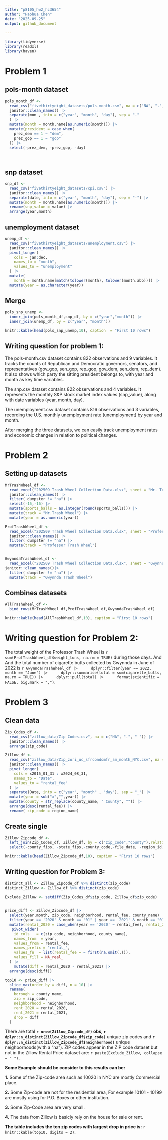 ```yaml
---
title: "p8105_hw2_hc3654"
author: "Haohua Chen"
date: "2025-09-25"
output: github_document
  
---
```


```r
library(tidyverse)
library(readxl)
library(haven)
```


# Problem 1


## pols-month dataset


```r
pols_month_df <- 
  read_csv("fivethirtyeight_datasets/pols-month.csv", na = c("NA", ".", " ")) |> 
  janitor::clean_names() |> 
  separate(mon , into = c("year", "month", "day"), sep = "-"
  ) |> 
  mutate(month = month.name[as.numeric(month)]) |> 
  mutate(president = case_when(
    prez_dem == 1 ~ "dem",
    prez_gop == 1 ~ "gop"
  )) |> 
  select(-prez_dem, -prez_gop, -day)

  
```

## snp dataset


```r
snp_df <- 
  read_csv("fivethirtyeight_datasets/cpi.csv") |> 
  janitor::clean_names() |> 
  separate(date, into = c("year", "month", "day"), sep = "-") |> 
  mutate(month = month.name[as.numeric(month)]) |> 
  rename(snp_value = value) |> 
  arrange(year,month)

```

## unemployment dataset


```r
unemp_df <- 
  read_csv("fivethirtyeight_datasets/unemployment.csv") |> 
  janitor::clean_names() |> 
  pivot_longer(
    cols = jan:dec,
    names_to = "month",
    values_to = "unemployment"
  ) |> 
  mutate(
    month = month.name[match(tolower(month), tolower(month.abb))]) |> 
  mutate(year = as.character(year))

```
## Merge


```r
pols_snp_unemp <- 
  inner_join(pols_month_df,snp_df, by = c("year","month")) |> 
  inner_join(unemp_df, by = c("year", "month"))

knitr::kable(head(pols_snp_unemp,10), caption  = "First 10 rows")

```


## Writing question for problem 1:

The pols-month.csv dataset contains 822 observations and 9 variables. It tracks the counts of Republican and Democratic governors, senators, and representatives (gov_gop, sen_gop, rep_gop, gov_dem, sen_dem, rep_dem). It also shows which party the sitting president belongs to, with year and month as key time variables.

The snp.csv dataset contains 822 observations and 4 variables. It represents the monthly S&P stock market index values (snp_value), along with date variables (year, month, day).

The unemployment.csv dataset contains 816 observations and 3 variables, recording the U.S. monthly unemployment rate (unemployment) by year and month.

After merging the three datasets, we can easily track unemployment rates and economic changes in relation to political changes.





# Problem 2


## Setting up datasets


```r
MrTrashWheel_df <- 
  read_excel("202509 Trash Wheel Collection Data.xlsx", sheet = "Mr. Trash Wheel" , na = c("NA", ".", " ")) |> 
  janitor::clean_names() |> 
  filter( dumpster != "na") |> 
  select(-15,-16) |> 
  mutate(sports_balls = as.integer(round(sports_balls))) |> 
  mutate(track = "Mr.Trash Wheel") |> 
  mutate(year = as.numeric(year))

ProfTrashWheel_df <- 
  read_excel("202509 Trash Wheel Collection Data.xlsx", sheet = "Professor Trash Wheel", na = c("NA", ".", " ")) |> 
  janitor::clean_names() |> 
  filter( dumpster != "na") |> 
  mutate(track = "Professor Trash Wheel")


GwynndaTrashWheel_df <- 
  read_excel("202509 Trash Wheel Collection Data.xlsx", sheet = "Gwynns Falls Trash Wheel", na = c("NA", ".", " ")) |> 
janitor::clean_names()|> 
  filter( dumpster != "na") |> 
  mutate(track = "Gwynnda Trash Wheel")
```


## Combines datasets


```r
AllTrashWheel_df <- 
  bind_rows(MrTrashWheel_df,ProfTrashWheel_df,GwynndaTrashWheel_df)

knitr::kable(head(AllTrashWheel_df,10), caption = "First 10 rows")
```

# Writing question for Problem 2:

The total weight of the Professor Trash Wheel is `r sum(ProfTrashWheel_df$weight_tons, na.rm = TRUE)` during those days. And 
And the total number of cigarette butts collected by Gwynnda in June of 2022 is  `r GwynndaTrashWheel_df |> 
    dplyr::filter(year == 2022, month == "June") |> 
    dplyr::summarise(total = sum(cigarette_butts, na.rm = TRUE)) |> 
    dplyr::pull(total) |> 
    format(scientific = FALSE, big.mark = ",")`.


# Problem 3


## Clean data

```r
Zip_Codes_df <- 
  read_csv("zillow_data/Zip Codes.csv", na = c("NA", ".", " ")) |> 
  janitor::clean_names() |> 
  arrange(zip_code)

Zillow_df <- 
  read_csv("zillow_data/Zip_zori_uc_sfrcondomfr_sm_month_NYC.csv", na = c("NA", ".", " ")) |> 
  janitor::clean_names() |> 
  pivot_longer(
    cols = x2015_01_31 : x2024_08_31,
    names_to = "Date",
    values_to = "rental_fee"
  ) |> 
  separate(Date, into = c("year", "month" , "day"), sep = "_") |> 
  mutate(year = sub("x","",year)) |> 
  mutate(county = str_replace(county_name, " County", "")) |> 
  arrange(desc(rental_fee)) |> 
  rename( zip_code = region_name) 
```

## Create single 

```r
Zillow_Zipcode_df <-  
  left_join(Zip_Codes_df, Zillow_df, by = c("zip_code","county"),relationship = "many-to-many") |> 
  select(-county_fips, -state_fips,-county_code,-file_date, -region_id, -size_rank, -region_type, -metro, -state_name)

knitr::kable(head(Zillow_Zipcode_df,10), caption = "First 10 rows")
```

## Writing question for Problem 3: 
```r
distinct_all <- Zillow_Zipcode_df %>% distinct(zip_code)
distinct_Zillow <- Zillow_df %>% distinct(zip_code)

Exclude_Zillow <- setdiff(Zip_Codes_df$zip_code, Zillow_df$zip_code)
  
```

```r
price_diff <- Zillow_Zipcode_df |> 
  select(year,month, zip_code, neighborhood, rental_fee, county_name) |> 
  filter(year == '2020' & month == "01" | year == '2021' & month == "01") |> 
  mutate(rental_2020 = case_when(year == '2020' ~ rental_fee), rental_2021 = case_when(year == "2021" ~ rental_fee)) |> 
   pivot_wider(
    id_cols   = c(zip_code, neighborhood, county_name),   
    names_from  = year,                                  
    values_from = rental_fee,                           
    names_prefix = "rental_",                             
    values_fn  = list(rental_fee = ~ first(na.omit(.))),  
    values_fill = NA_real_                                
  ) |> 
    mutate(diff = rental_2020 - rental_2021) |> 
  arrange(desc(diff))

top10 <- price_diff |> 
  slice_max(order_by = diff, n = 10) |> 
  rename(
    borough = county_name,
    zip = zip_code,
    neighborhood = neighborhood,
    rent_2020 = rental_2020,
    rent_2021 = rental_2021,
    drop = diff
  )

```




There are total **`r nrow(Zillow_Zipcode_df)` obs, `r dplyr::n_distinct(Zillow_Zipcode_df$zip_code)`** unique zip codes and **`r dplyr::n_distinct(Zillow_Zipcode_df$neighborhood)`** unique neighborhoods(with a "na"). 
ZIP codes appear in the ZIP code dataset but not in the Zillow Rental Price dataset are: `r paste(Exclude_Zillow, collapse = " ")`.

**Some Example should be consider to this results can be:**

**1.** Some of the Zip-code area such as 10020 in NYC are mostly Commercial place.

**2.** Some Zip-code are not for the residential area, For example 10101 - 10199 are mostly using for P.O. Boxes or other institution.

**3.** Some Zip-Code area are very small.

**4.** The data from Zillow is basicly rely on the house for sale or rent.

**The table includes the ten zip codes with largest drop in price is:** `r knitr::kable(top10, digits = 2)`.




